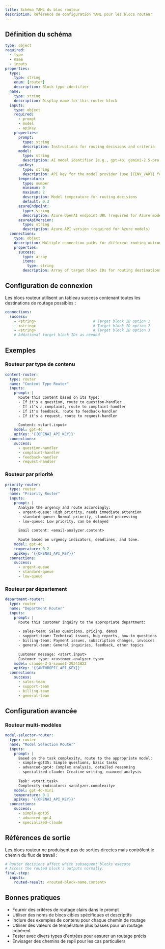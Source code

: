 ```yaml
---
title: Schéma YAML du bloc routeur
description: Référence de configuration YAML pour les blocs routeur
---
```


## Définition du schéma

```yaml
type: object
required:
  - type
  - name
  - inputs
properties:
  type:
    type: string
    enum: [router]
    description: Block type identifier
  name:
    type: string
    description: Display name for this router block
  inputs:
    type: object
    required:
      - prompt
      - model
      - apiKey
    properties:
      prompt:
        type: string
        description: Instructions for routing decisions and criteria
      model:
        type: string
        description: AI model identifier (e.g., gpt-4o, gemini-2.5-pro, deepseek-chat)
      apiKey:
        type: string
        description: API key for the model provider (use {{ENV_VAR}} format)
      temperature:
        type: number
        minimum: 0
        maximum: 2
        description: Model temperature for routing decisions
        default: 0.3
      azureEndpoint:
        type: string
        description: Azure OpenAI endpoint URL (required for Azure models)
      azureApiVersion:
        type: string
        description: Azure API version (required for Azure models)
  connections:
    type: object
    description: Multiple connection paths for different routing outcomes
    properties:
      success:
        type: array
        items:
          type: string
        description: Array of target block IDs for routing destinations
```

## Configuration de connexion

Les blocs routeur utilisent un tableau success contenant toutes les destinations de routage possibles :

```yaml
connections:
  success:
    - <string>                          # Target block ID option 1
    - <string>                          # Target block ID option 2
    - <string>                          # Target block ID option 3
    # Additional target block IDs as needed
```

## Exemples

### Routeur par type de contenu

```yaml
content-router:
  type: router
  name: "Content Type Router"
  inputs:
    prompt: |
      Route this content based on its type:
      - If it's a question, route to question-handler
      - If it's a complaint, route to complaint-handler  
      - If it's feedback, route to feedback-handler
      - If it's a request, route to request-handler
      
      Content: <start.input>
    model: gpt-4o
    apiKey: '{{OPENAI_API_KEY}}'
  connections:
    success:
      - question-handler
      - complaint-handler
      - feedback-handler
      - request-handler
```

### Routeur par priorité

```yaml
priority-router:
  type: router
  name: "Priority Router" 
  inputs:
    prompt: |
      Analyze the urgency and route accordingly:
      - urgent-queue: High priority, needs immediate attention
      - standard-queue: Normal priority, standard processing
      - low-queue: Low priority, can be delayed
      
      Email content: <email-analyzer.content>
      
      Route based on urgency indicators, deadlines, and tone.
    model: gpt-4o
    temperature: 0.2
    apiKey: '{{OPENAI_API_KEY}}'
  connections:
    success:
      - urgent-queue
      - standard-queue  
      - low-queue
```

### Routeur par département

```yaml
department-router:
  type: router
  name: "Department Router"
  inputs:
    prompt: |
      Route this customer inquiry to the appropriate department:
      
      - sales-team: Sales questions, pricing, demos
      - support-team: Technical issues, bug reports, how-to questions
      - billing-team: Payment issues, subscription changes, invoices
      - general-team: General inquiries, feedback, other topics
      
      Customer message: <start.input>
      Customer type: <customer-analyzer.type>
    model: claude-3-5-sonnet-20241022
    apiKey: '{{ANTHROPIC_API_KEY}}'
  connections:
    success:
      - sales-team
      - support-team
      - billing-team
      - general-team
```

## Configuration avancée

### Routeur multi-modèles

```yaml
model-selector-router:
  type: router
  name: "Model Selection Router"
  inputs:
    prompt: |
      Based on the task complexity, route to the appropriate model:
      - simple-gpt35: Simple questions, basic tasks
      - advanced-gpt4: Complex analysis, detailed reasoning
      - specialized-claude: Creative writing, nuanced analysis
      
      Task: <start.task>
      Complexity indicators: <analyzer.complexity>
    model: gpt-4o-mini
    temperature: 0.1
    apiKey: '{{OPENAI_API_KEY}}'
  connections:
    success:
      - simple-gpt35
      - advanced-gpt4
      - specialized-claude
```

## Références de sortie

Les blocs routeur ne produisent pas de sorties directes mais contrôlent le chemin du flux de travail :

```yaml
# Router decisions affect which subsequent blocks execute
# Access the routed block's outputs normally:
final-step:
  inputs:
    routed-result: <routed-block-name.content>
```

## Bonnes pratiques

- Fournir des critères de routage clairs dans le prompt
- Utiliser des noms de blocs cibles spécifiques et descriptifs
- Inclure des exemples de contenu pour chaque chemin de routage
- Utiliser des valeurs de température plus basses pour un routage cohérent
- Tester avec divers types d'entrées pour assurer un routage précis
- Envisager des chemins de repli pour les cas particuliers